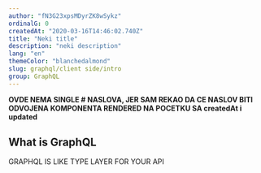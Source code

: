 ```yaml
---
author: "fN3G23xpsMDyrZK8wSykz"
ordinalG: 0
createdAt: "2020-03-16T14:46:02.740Z"
title: "Neki title"
description: "neki description"
lang: "en"
themeColor: "blanchedalmond"
slug: graphql/client side/intro
group: GraphQL
---
```


**OVDE NEMA SINGLE # NASLOVA, JER SAM REKAO DA CE NASLOV BITI ODVOJENA KOMPONENTA RENDERED NA POCETKU SA createdAt i updated**

## What is GraphQL

GRAPHQL IS LIKE TYPE LAYER FOR YOUR API
